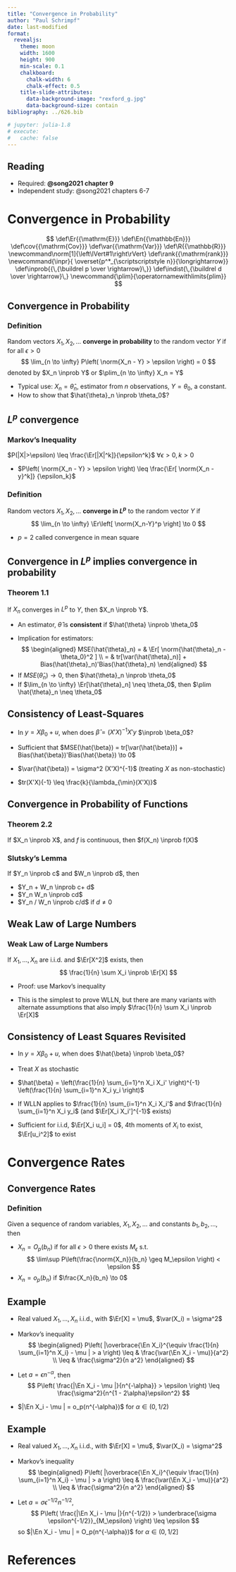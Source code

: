 ```yaml
---
title: "Convergence in Probability"
author: "Paul Schrimpf"
date: last-modified
format:
  revealjs:
    theme: moon
    width: 1600
    height: 900
    min-scale: 0.1
    chalkboard:
      chalk-width: 6
      chalk-effect: 0.5
    title-slide-attributes:
      data-background-image: "rexford_g.jpg"
      data-background-size: contain
bibliography: ../626.bib

# jupyter: julia-1.8
# execute:
#   cache: false
---
```



## Reading

- Required: **@song2021 chapter 9**
- Independent study: @song2021 chapters 6-7

# Convergence in Probability

$$
\def\Er{{\mathrm{E}}}
\def\En{{\mathbb{En}}}
\def\cov{{\mathrm{Cov}}}
\def\var{{\mathrm{Var}}}
\def\R{{\mathbb{R}}}
\newcommand\norm[1]{\left\lVert#1\right\rVert}
\def\rank{{\mathrm{rank}}}
\newcommand{\inpr}{ \overset{p^*_{\scriptscriptstyle n}}{\longrightarrow}}
\def\inprob{{\,{\buildrel p \over \rightarrow}\,}}
\def\indist{\,{\buildrel d \over \rightarrow}\,}
\newcommand{\plim}{\operatornamewithlimits{plim}}
$$

## Convergence in Probability

::: {.callout-tip icon=false}

### Definition

Random vectors $X_1, X_2, ...$ **converge in probability** to the random
vector $Y$ if for all $\epsilon>0$
$$
\lim_{n \to \infty} P\left( \norm{X_n - Y} > \epsilon \right) = 0
$$
denoted by $X_n \inprob Y$ or $\plim_{n \to \infty} X_n = Y$
:::

:::{.fragment}

- Typical use: $X_n = \hat{\theta}_n$, estimator from $n$
observations, $Y=\theta_0$, a constant.
- How to show that $\hat{\theta}_n \inprob \theta_0$?

:::

## $L^p$ convergence

::: {.callout-warning icon=false}

### Markov's Inequality

$P(|X|>\epsilon) \leq \frac{\Er[|X|^k]}{\epsilon^k}$
$\forall \epsilon > 0, k > 0$

:::

-  $P\left( \norm{X_n - Y} > \epsilon \right) \leq \frac{\Er[ \norm{X_n - y}^k]} {\epsilon_k}$

::: {.callout-tip icon=false}

### Definition

Random vectors $X_1, X_2, ...$ **converge in $L^p$** to the random
vector $Y$ if
$$
\lim_{n \to \infty} \Er\left[ \norm{X_n-Y}^p \right] \to 0
$$

:::

- $p=2$ called convergence in mean square

## Convergence in  $L^p$ implies convergence in probability

::: {.callout-warning icon=false}

### Theorem 1.1

If $X_n$ converges in $L^p$ to $Y$, then $X_n \inprob Y$.

:::

- An estimator, $\hat{\theta}$ is **consistent** if
$\hat{\theta} \inprob \theta_0$

::: {.fragment}

- Implication for estimators:
$$
\begin{aligned}
MSE(\hat{\theta}_n) = & \Er[ \norm{\hat{\theta}_n - \theta_0}^2 ] \\
= & tr[\var(\hat{\theta}_n)] + Bias(\hat{\theta}_n)'Bias(\hat{\theta}_n)
\end{aligned}
$$
- If $MSE(\hat{\theta}_n) \to 0$, then $\hat{\theta}_n \inprob \theta_0$
- If $\lim_{n \to \infty} \Er[\hat{\theta}_n]  \neq \theta_0$, then
$\plim \hat{\theta}_n \neq \theta_0$

:::

## Consistency of Least-Squares

::: {.incremental}

- In $y = X \beta_0 + u$, when does $\hat{\beta} = (X'X)^{-1} X' y$
$\inprob \beta_0$?

- Sufficient that $MSE(\hat{\beta}) = tr[\var(\hat{\beta})] +
Bias(\hat{\beta})'Bias(\hat{\beta}) \to 0$

- $\var(\hat{\beta}) = \sigma^2 (X'X)^{-1}$ (treating $X$ as non-stochastic)

- $tr(X'X){-1} \leq \frac{k}{\lambda_{\min}(X'X)}$

:::

## Convergence in Probability of Functions

::: {.callout-warning icon=false}

### Theorem 2.2

If $X_n \inprob X$, and $f$ is continuous, then $f(X_n) \inprob f(X)$

:::

::: {.callout-warning icon=false}

### Slutsky's Lemma

If $Y_n \inprob c$ and $W_n \inprob d$, then

- $Y_n + W_n \inprob c+ d$
- $Y_n W_n \inprob cd$
- $Y_n / W_n \inprob c/d$ if $d \neq 0$

:::

## Weak Law of Large Numbers

::: {.callout-warning icon=false}

### Weak Law of Large Numbers

If $X_1, ..., X_n$ are i.i.d. and $\Er[X^2]$ exists, then
$$
\frac{1}{n} \sum X_i \inprob \Er[X]
$$

:::

- Proof: use Markov's inequality

- This is the simplest to prove WLLN, but there are many variants with alternate assumptions that also imply $\frac{1}{n} \sum X_i \inprob \Er[X]$

## Consistency of Least Squares Revisited

::: {.incremental}

- In $y = X \beta_0 + u$, when does $\hat{\beta} \inprob \beta_0$?

- Treat $X$ as stochastic

- $\hat{\beta} = \left(\frac{1}{n} \sum_{i=1}^n X_i X_i' \right)^{-1} \left(\frac{1}{n} \sum_{i=1}^n X_i y_i \right)$

- If WLLN applies to $\frac{1}{n} \sum_{i=1}^n X_i X_i'$ and
$\frac{1}{n} \sum_{i=1}^n X_i y_i$ (and $\Er[X_i X_i']^{-1}$ exists)

- Sufficient for i.i.d, $\Er[X_i u_i] = 0$, 4th moments of $X_i$ to exist, $\Er[u_i^2]$ to exist

:::

# Convergence Rates

## Convergence Rates

::: {.callout-tip icon=false}

### Definition

Given a sequence of random variables, $X_1, X_2, ...$ and constants
$b_1, b_2, ...$, then

- $X_n = O_p(b_n)$ if for all $\epsilon > 0$ there exists $M_\epsilon$
s.t.
$$
\lim\sup P\left(\frac{\norm{X_n}}{b_n} \geq  M_\epsilon \right) < \epsilon
$$
- $X_n = o_p(b_n)$ if $\frac{X_n}{b_n} \to 0$

:::

## Example


::: {.incremental}
- Real valued $X_1, ..., X_n$ i.i.d., with $\Er[X] = \mu$, $\var(X_i) = \sigma^2$

- Markov's inequality
  $$
  \begin{aligned}
  P\left( |\overbrace{\En X_i}^{\equiv \frac{1}{n} \sum_{i=1}^n X_i} - \mu | > a \right) \leq & \frac{\var(\En X_i - \mu)}{a^2}  \\
  \leq &  \frac{\sigma^2}{n a^2}
  \end{aligned}
  $$

- Let $a = \epsilon n^{-\alpha}$, then
  $$
  P\left( \frac{|\En X_i - \mu |}{n^{-\alpha}} > \epsilon \right) \leq \frac{\sigma^2}{n^{1 - 2\alpha}\epsilon^2}
  $$

- $|\En X_i - \mu | = o_p(n^{-\alpha})$ for $\alpha \in (0, 1/2)$

:::

## Example

- Real valued $X_1, ..., X_n$ i.i.d., with $\Er[X] = \mu$, $\var(X_i) = \sigma^2$

- Markov's inequality
  $$
  \begin{aligned}
  P\left( |\overbrace{\En X_i}^{\equiv \frac{1}{n} \sum_{i=1}^n X_i} - \mu | > a \right) \leq & \frac{\var(\En X_i - \mu)}{a^2}  \\
  \leq &  \frac{\sigma^2}{n a^2}
  \end{aligned}
  $$

- Let $a = \sigma \epsilon^{-1/2} n^{-1/2}$,
  $$
  P\left( \frac{|\En X_i - \mu |}{n^{-1/2}} > \underbrace{\sigma \epsilon^{-1/2}}_{M_\epsilon} \right) \leq \epsilon
  $$
  so $|\En X_i - \mu | = O_p(n^{-\alpha})$ for $\alpha \in (0, 1/2]$



<!---

calculate order of least squares with k(n) . Too hard?

--->


# References
